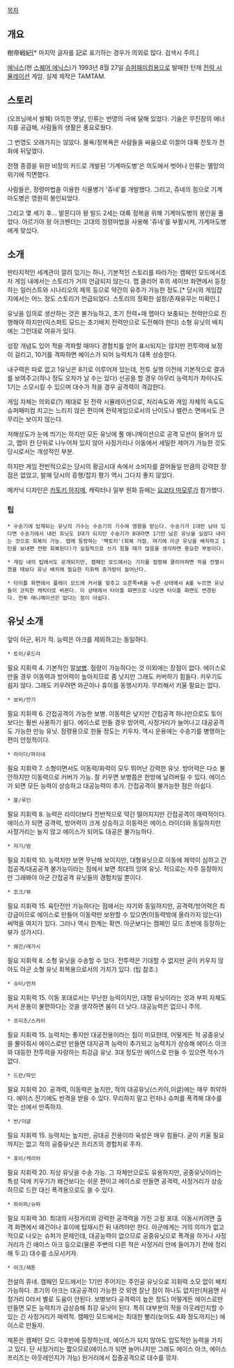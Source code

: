 [[목차]]

== 개요 ==
樹帝戦紀[* 마지막 글자를 記로 표기하는 경우가 의외로 많다. 검색시 주의.]

[[에닉스]](현 [[스퀘어 에닉스]])가 1993년 8월 27일 [[슈퍼패미컴]]용으로 발매한 턴제 [[전략 시뮬레이션]] 게임. 실제 제작은 TAMTAM.

== 스토리 ==
(오프닝에서 발췌)
아득한 옛날, 인류는 번영의 극에 달해 있었다.
기술은 무진장의 에너지를 공급해, 사람들의 생활은 풍요로웠다.

그 번영도 오래가지는 않았다.
물욕/정복욕은 사람들을 싸움으로 이끌어 대륙 전토가 전화에 뒤덮였다.

전쟁 종결을 위한 비장의 카드로 개발된 '기계마도병'은 의도에서 벗어나 인류는 멸망의 위기에 직면했다.

사람들은, 정령마법을 이용한 식물병기 '쥬네'를 개발했다.
그리고, 쥬네의 힘으로 기계마도병은 영원히 봉인되었다.

그리고 몇 세기 후...
발몬디아 왕 빌드 2세는 대륙 정복을 위해 기계마도병의 봉인을 풀었다.
아르기아 왕 아크펜더는 고대의 정령마법을 사용해 '쥬네'를 부활시켜, 기계마도병에게 맞섰다.

== 소개 ==
판타지적인 세계관이 깔려 있기는 하나, 기본적인 스토리를 따라가는 캠페인 모드에서조차 게임 내에서는 스토리가 거의 언급되지 않는다. 맵 클리어 후의 세이브 화면에서 등장하는 일러스트와 시나리오의 제목 등으로 약간의 유추가 가능한 정도.[* 당시의 게임잡지에서는 어느 정도 스토리가 언급되었다. 스토리의 정확한 설정/존재유무는 미확인.]

유닛을 임의로 생산하는 것은 불가능하고, 초기 전력+매 맵마다 보충되는 전력만으로 진행해야 하지만(익스퍼트 모드는 초기배치 전력만으로 도전해야 한다) 소형 유닛의 배치에는 그런대로 여유가 있다.

성장 개념도 있어 적을 격파할 때마다 경험치를 얻어 표시되지는 않지만 전투력에 보정이 걸리고, 10기를 격파하면 에이스가 되어 능력치가 대폭 상승한다.

내구력은 따로 없고 1유닛은 8기로 이루어져 있는데, 전투 실행 이전에 기본적으로 결과를 보여주고(하나 정도 오차가 날 수는 있다) 선공을 할 경우 아무리 능력치가 차이나도 1기는 소모시킬 수 있으며 대수가 적을 경우 공격력이 격감한다.

게임 자체는 의외로(?) 제대로 된 전략 시뮬레이션으로, 처리속도와 게임 자체의 속도도 슈퍼패미컴 치고는 느리지 않은 편이며 전략게임으로서의 난이도나 밸런스 면에서도 큰 무리는 보이지 않는다.

저해상도가 눈에 띄기는 하지만 모든 유닛에 풀 애니메이션으로 공격 모션이 들어가 있고, 맵이 칸 단위로 나누어져 있지 않아 사정거리나 이동에서 세밀한 제어가 가능한 것도 당시로서는 개성적인 부분.

하지만 게임 전반적으로는 당시의 황금시대 속에서 소비자를 끌어들일 만큼의 강력한 장점은 없었고, 발매 당시의 흥행/잡지 평가 역시 그다지 좋지 않았다.

메카닉 디자인은 [[카토키 하지메]], 캐릭터나 일부 원화 등에는 [[요코타 마모루]]가 참가했다.

=== 팁 ===
 * 수송기에 탑재되는 유닛의 기수는 수송기의 기수에 영향을 받는다. 수송기가 1대만 남아 있다면 수송기에서 내린 유닛도 1대가 되지만 수송기가 8대라면 1기만 남은 유닛을 실었다 내리는 것으로 회복이 가능. 맵에 등장하는 '팩토리'(회복 거점. 여기에 아군 유닛을 배치하고 1턴을 보내면 전량 회복된다)가 실질적으로 쓰기 힘들 때가 많음을 생각하면 중요한 부분이다.

 * 게임 내의 팁에서도 공개되지만, 캠페인 모드에서는 기지를 점령해 클리어하면 적을 전멸시켰을 때보다 유닛 배치에 필요한 지휘력 증가량이 늘어난다.

 * 타이틀 화면에서 플레이 모드에 커서를 맞추고 오른쪽+R을 누른 상태에서 A를 누르면 유닛들이 코믹한 캐릭터로 바뀐다. 이 상태에서 타이틀 화면으로 나오면 타이틀 화면도 변경된다. 전투 애니메이션은 없다는 점이 아쉽다.

== 유닛 소개 ==
앞이 아군, 뒤가 적. 능력은 아크를 제외하고는 동일하다.

 * 토이/루드라
필요 지휘력 4. 기본적인 알[[보병]]. 점령이 가능하다는 것 이외에는 장점이 없다. 에이스로 만들 경우 이동력과 방어력이 높아지므로 좀 낫지만 그래도 커버하기 힘들다. 키우기도 쉽지 않다. 그래도 키우려면 와곤이나 휴이를 동행시키자. 무리해서 키울 필요는 없다.

 * 보비/잔기
필요 지휘력 6. 간접공격이 가능한 보병. 이동력은 낮지만 간접공격 하나만으로도 토이보다는 훨씬 사용하기 쉽다. 에이스로 만들 경우 방어력, 사정거리가 늘어나고 대공공격도 가능한 만능 유닛. 점령용으로 한둘 정도는 키우자. 역시 운용에는 수송기를 병행하는 편이 안정적이다.

 * 라이더/파이네
필요 지휘력 7. 소형이면서도 이동력/화력이 모두 뛰어난 강력한 유닛. 방어력은 다소 불안하지만 이동력으로 커버가 가능. 잘 키우면 보병쯤은 한방에 날려버릴 수 있다. 에이스가 되면 모든 능력이 상승하고 대공능력이 추가. 간접공격이 불가능한 점은 아쉽다. 

 * 붐/루인
필요 지휘력 8. 능력은 라이더보다 전반적으로 약간 떨어지지만 간접공격이 매력적이다. 에이스가 되면 공격력, 방어력이 크게 상승하고 이동력은 에이스 라이더와 동일하지만 사정거리는 늘지 않고 에이스가 되어도 대공은 불가능하다.

 * 쟈기/밤
필요 지휘력 10. 능력치만 보면 무난해 보이지만, 대형유닛으로 이동에 제약이 심하고 간접공격/대공공격 불가능이라는 점에서 보면 최대의 잉여 유닛. 적으로는 자주 등장하지만 그래봐야 아군 간접공격 유닛들의 경험치일 뿐이다.

 * 조크/뷰
필요 지휘력 15. 육탄전만 가능하다는 점에서는 쟈기와 동일하지만, 공격력/방어력은 최강급이므로 에이스로 만들어 이동력만 보완할 수 있으면(이동력밖에 올라가지 않는다) 써먹을 여지가 있다. 그러나 역시 한계는 확연. 아군보다는 캠페인 모드 초반에 등장하는 뷰가 성가시다.

 * 왜건/레가시
필요 지휘력 8. 소형 유닛을 수송할 수 있다. 전투력은 기대할 수 없지만 굳이 키우지 않아도 아군 소형 유닛 회복용으로서의 가치가 있다. (팁 참조.)

 * 슈터/런처
필요 지휘력 15. 이동 포대로서는 무난한 능력이지만, 대형 유닛이라는 것과 부피 자체도 커서 운용이 불편하다는 것을 생각하면 붐이 더 낫다. 대공능력은 없으니 주의.

 * 프리즈/스카이
필요 지휘력 15. 능력치는 좋지만 대공전용이라는 점이 미묘한데, 어떻게든 적 공중유닛을 몰아줘서 에이스로만 만들면 대지공격 능력이 추가되고 능력치가 상승해 에이스 아크와 대등한 전투력을 자랑하는 최강급 유닛. 3대 정도만 에이스로 만들 수 있으면 적수가 없다.

 * 드란/파인
필요 지휘력 20. 공격력, 이동력은 높지만, 적의 대공유닛(스카이,이글)에는 매우 취약하다. 에이스 잔기에도 반격을 받을 수 있다. 무리하지 말고 런처나 슈퍼를 폭격해 대수를 깎는 선에서 만족하자.

 * 반/이글
필요 지휘력 15. 능력치는 높지만, 공대공 전용이라 육성은 매우 힘들다. 굳이 키울 필요까지는 없고 적의 공중유닛은 프리즈의 경험치로 주자.

 * 휴이/캐리어
필요 지휘력 20. 지상 유닛을 수송 가능. 그 자체만으로도 유용하지만, 공중유닛이라는 특성 덕에 키우기가 왜건보다는 쉬운 편이고 에이스로 만들면 공격력, 사정거리가 상승하므로 드란 대신 폭격용으로도 쓸 수 있다.

 * 하이퍼/슈퍼
필요 지휘력 30. 최대의 사정거리와 강력한 공격력을 가진 고정 포대. 이동시키려면 출격 화면에서 왜건이나 휴이에 탑재시킨 뒤 내려야만 한다. 아군에게는 거의 의미가 없고 적으로 나오는 슈퍼가 문제인데, 대공능력이 없으므로 공중유닛으로 폭격을 하거나 사정거리가 긴 에이스 아크 등으로(물론 주변의 다른 적은 사정거리 안에 들어가기 전에 정리해 두고) 대수를 소모시키자.

 * 아크/제톤
전설의 쥬네. 캠페인 모드에서는 1기만 주어지는 주인공 유닛으로 지휘력 소모 없이 배치 가능하다. 초기의 아크는 대공공격이 가능한 것 외엔 잘난 점이 하나도 없지만(처음엔 사정거리 0라서 별로 도움이 안된다. 보병보다 공격력이 높은 정도) 어떻게든 에이스로만 만들면 모든 능력치가 급상승해 최강 유닛이 된다. 특히 대부분의 적을 아웃레인지할 수 있는 긴 사정거리가 매력적. 캠페인 모드에서는 최대한 빨리(늦어도 4화 정도까지는) 에이스로 만들자.

제톤은 캠페인 모드 극후반에 등장하는데, 에이스가 되지 않아도 압도적인 능력을 가지고 있다. 단 사정거리는 짧으므로(에이스가 되면 늘어나지만 그래도 에이스 아크, 에이스 프리즈는 아웃레인지가 가능) 원거리에서 집중공격으로 대수를 깎자.
